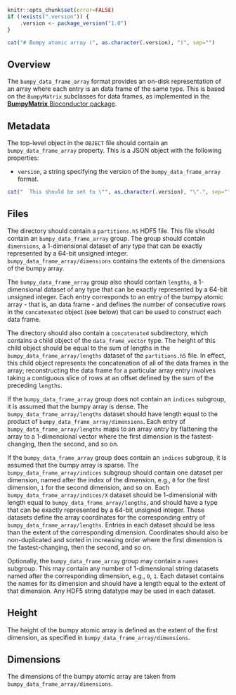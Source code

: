 ```r
knitr::opts_chunk$set(error=FALSE)
if (!exists(".version")) {
    .version <- package_version("1.0")
}
```

```r
cat("# Bumpy atomic array (", as.character(.version), ")", sep="")
```

## Overview

The `bumpy_data_frame_array` format provides an on-disk representation of an array where each entry is an data frame of the same type.
This is based on the `BumpyMatrix` subclasses for data frames, as implemented in the [**BumpyMatrix** Bioconductor package](https://bioconductor.org/packages/BumpyMatrix).

## Metadata

The top-level object in the `OBJECT` file should contain an `bumpy_data_frame_array` property.
This is a JSON object with the following properties:

- `version`, a string specifying the version of the `bumpy_data_frame_array` format.
```r
cat("  This should be set to \"", as.character(.version), "\".", sep="")
```

## Files

The directory should contain a `partitions.h5` HDF5 file.
This file should contain an `bumpy_data_frame_array` group.
The group should contain `dimensions`, a 1-dimensional dataset of any type that can be exactly represented by a 64-bit unsigned integer.
`bumpy_data_frame_array/dimensions` contains the extents of the dimensions of the bumpy array.

The `bumpy_data_frame_array` group also should contain `lengths`, a 1-dimensional dataset of any type that can be exactly represented by a 64-bit unsigned integer.
Each entry corresponds to an entry of the bumpy atomic array - that is, an data frame -
and defines the number of consecutive rows in the `concatenated` object (see below) that can be used to construct each data frame.

The directory should also contain a `concatenated` subdirectory, which contains a child object of the `data_frame_vector` type.
The height of this child object should be equal to the sum of lengths in the `bumpy_data_frame_array/lengths` dataset of the `partitions.h5` file.
In effect, this child object represents the concatenation of all of the data frames in the array;
reconstructing the data frame for a particular array entry involves taking a contiguous slice of rows at an offset defined by the sum of the preceding `lengths`.

If the `bumpy_data_frame_array` group does not contain an `indices` subgroup, it is assumed that the bumpy array is dense.
The `bumpy_data_frame_array/lengths` dataset should have length equal to the product of `bumpy_data_frame_array/dimensions`.
Each entry of `bumpy_data_frame_array/lengths` maps to an array entry by flattening the array to a 1-dimensional vector where the first dimension is the fastest-changing, then the second, and so on.

If the `bumpy_data_frame_array` group does contain an `indices` subgroup, it is assumed that the bumpy array is sparse.
The `bumpy_data_frame_array/indices` subgroup should contain one dataset per dimension, named after the index of the dimension, e.g., `0` for the first dimension, `1` for the second dimension, and so on.
Each `bumpy_data_frame_array/indices/X` dataset should be 1-dimensional with length equal to `bumpy_data_frame_array/lengths`, and should have a type that can be exactly represented by a 64-bit unsigned integer.
These datasets define the array coordinates for the corresponding entry of `bumpy_data_frame_array/lengths`.
Entries in each dataset should be less than the extent of the corresponding dimension.
Coordinates should also be non-duplicated and sorted in increasing order where the first dimension is the fastest-changing, then the second, and so on.

Optionally, the `bumpy_data_frame_array` group may contain a `names` subgroup.
This may contain any number of 1-dimensional string datasets named after the corresponding dimension, e.g., `0`, `1`.
Each dataset contains the names for its dimension and should have a length equal to the extent of that dimension.
Any HDF5 string datatype may be used in each dataset.

## Height

The height of the bumpy atomic array is defined as the extent of the first dimension, as specified in `bumpy_data_frame_array/dimensions`.

## Dimensions

The dimensions of the bumpy atomic array are taken from `bumpy_data_frame_array/dimensions`.
